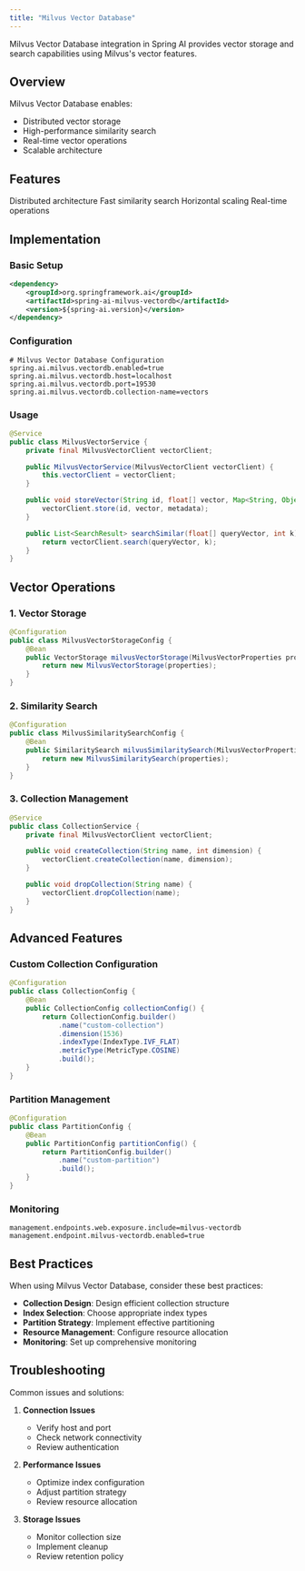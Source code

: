 ```yaml
---
title: "Milvus Vector Database"
---
```


Milvus Vector Database integration in Spring AI provides vector storage and search capabilities using Milvus's vector features.

## Overview

Milvus Vector Database enables:
- Distributed vector storage
- High-performance similarity search
- Real-time vector operations
- Scalable architecture

## Features

<CardGroup cols={2}>
  <Card title="Distributed" icon="network-wired">
    Distributed architecture
  </Card>
  <Card title="High Performance" icon="tachometer-alt">
    Fast similarity search
  </Card>
  <Card title="Scalability" icon="arrows-up-down-left-right">
    Horizontal scaling
  </Card>
  <Card title="Real-time" icon="clock">
    Real-time operations
  </Card>
</CardGroup>

## Implementation

### Basic Setup

```xml
<dependency>
    <groupId>org.springframework.ai</groupId>
    <artifactId>spring-ai-milvus-vectordb</artifactId>
    <version>${spring-ai.version}</version>
</dependency>
```

### Configuration

```properties
# Milvus Vector Database Configuration
spring.ai.milvus.vectordb.enabled=true
spring.ai.milvus.vectordb.host=localhost
spring.ai.milvus.vectordb.port=19530
spring.ai.milvus.vectordb.collection-name=vectors
```

### Usage

```java
@Service
public class MilvusVectorService {
    private final MilvusVectorClient vectorClient;

    public MilvusVectorService(MilvusVectorClient vectorClient) {
        this.vectorClient = vectorClient;
    }

    public void storeVector(String id, float[] vector, Map<String, Object> metadata) {
        vectorClient.store(id, vector, metadata);
    }

    public List<SearchResult> searchSimilar(float[] queryVector, int k) {
        return vectorClient.search(queryVector, k);
    }
}
```

## Vector Operations

### 1. Vector Storage

```java
@Configuration
public class MilvusVectorStorageConfig {
    @Bean
    public VectorStorage milvusVectorStorage(MilvusVectorProperties properties) {
        return new MilvusVectorStorage(properties);
    }
}
```

### 2. Similarity Search

```java
@Configuration
public class MilvusSimilaritySearchConfig {
    @Bean
    public SimilaritySearch milvusSimilaritySearch(MilvusVectorProperties properties) {
        return new MilvusSimilaritySearch(properties);
    }
}
```

### 3. Collection Management

```java
@Service
public class CollectionService {
    private final MilvusVectorClient vectorClient;

    public void createCollection(String name, int dimension) {
        vectorClient.createCollection(name, dimension);
    }

    public void dropCollection(String name) {
        vectorClient.dropCollection(name);
    }
}
```

## Advanced Features

### Custom Collection Configuration

```java
@Configuration
public class CollectionConfig {
    @Bean
    public CollectionConfig collectionConfig() {
        return CollectionConfig.builder()
            .name("custom-collection")
            .dimension(1536)
            .indexType(IndexType.IVF_FLAT)
            .metricType(MetricType.COSINE)
            .build();
    }
}
```

### Partition Management

```java
@Configuration
public class PartitionConfig {
    @Bean
    public PartitionConfig partitionConfig() {
        return PartitionConfig.builder()
            .name("custom-partition")
            .build();
    }
}
```

### Monitoring

```properties
management.endpoints.web.exposure.include=milvus-vectordb
management.endpoint.milvus-vectordb.enabled=true
```

## Best Practices

<Note>
When using Milvus Vector Database, consider these best practices:
</Note>

- **Collection Design**: Design efficient collection structure
- **Index Selection**: Choose appropriate index types
- **Partition Strategy**: Implement effective partitioning
- **Resource Management**: Configure resource allocation
- **Monitoring**: Set up comprehensive monitoring

## Troubleshooting

Common issues and solutions:

1. **Connection Issues**
   - Verify host and port
   - Check network connectivity
   - Review authentication

2. **Performance Issues**
   - Optimize index configuration
   - Adjust partition strategy
   - Review resource allocation

3. **Storage Issues**
   - Monitor collection size
   - Implement cleanup
   - Review retention policy 